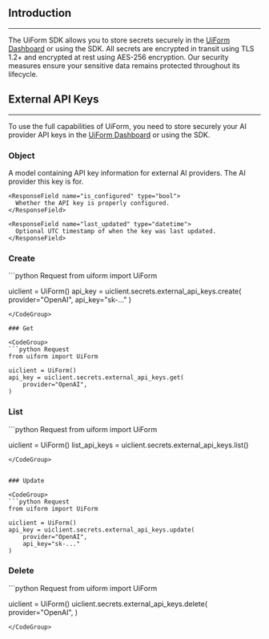 
## Introduction

---

The UiForm SDK allows you to store secrets securely in the [UiForm Dashboard](https://uiform.com/dashboard/settings) or using the SDK. All secrets are encrypted in transit using TLS 1.2+ and encrypted at rest using AES-256 encryption. Our security measures ensure your sensitive data remains protected throughout its lifecycle.





## External API Keys

---

To use the full capabilities of UiForm, you need to store securely your AI provider API keys in the [UiForm Dashboard](https://uiform.com/dashboard/settings) or using the SDK.



### Object
<ResponseField name="Object" type="ExternalAPIKey">
A model containing API key information for external AI providers.
  <Expandable title="properties">
    <ResponseField name="provider" type="OpenAI | Anthropic | Gemini | xAI">
      The AI provider this key is for.
    </ResponseField>

    <ResponseField name="is_configured" type="bool">
      Whether the API key is properly configured.
    </ResponseField>

    <ResponseField name="last_updated" type="datetime">
      Optional UTC timestamp of when the key was last updated.
    </ResponseField>
  </Expandable>
</ResponseField>

### Create

<CodeGroup>
```python Request
from uiform import UiForm

uiclient = UiForm()
api_key = uiclient.secrets.external_api_keys.create(
    provider="OpenAI",
    api_key="sk-..."
)
```
</CodeGroup>

### Get

<CodeGroup>
```python Request
from uiform import UiForm

uiclient = UiForm()
api_key = uiclient.secrets.external_api_keys.get(
    provider="OpenAI",
)
```
</CodeGroup>

### List

<CodeGroup>
```python Request
from uiform import UiForm

uiclient = UiForm()
list_api_keys = uiclient.secrets.external_api_keys.list()
```
</CodeGroup>


### Update

<CodeGroup>
```python Request
from uiform import UiForm

uiclient = UiForm()
api_key = uiclient.secrets.external_api_keys.update(
    provider="OpenAI",
    api_key="sk-..."
)
```
</CodeGroup>

### Delete

<CodeGroup>
```python Request
from uiform import UiForm

uiclient = UiForm()
uiclient.secrets.external_api_keys.delete(
    provider="OpenAI",
)
```
</CodeGroup>

